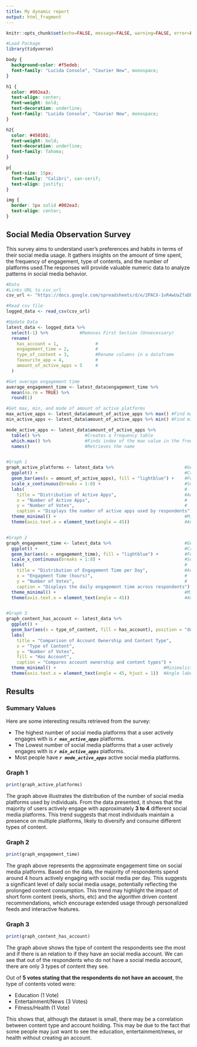 ---
title: My dynamic report
output: html_fragment
---

```{r setup, include=FALSE}
knitr::opts_chunk$set(echo=FALSE, message=FALSE, warning=FALSE, error=FALSE)

#Load Package
library(tidyverse)
```

```{css}
body {
  background-color: #f5edeb;
  font-family: "Lucida Console", "Courier New", monospace;
}

h1 {
  color: #002ea3;
  text-align: center;
  Font-weight: bold;
  text-decoration: underline;
  font-family: "Lucida Console", "Courier New", monospace;
}

h2{
  color: #450101;
  Font-weight: bold;
  text-decoration: underline;
  font-family: Tahoma;
}

p{
  font-size: 15px;
  font-family: "Calibri", san-serif;
  text-align: justify;
}

img {
  border: 5px solid #002ea3;
  text-align: center;
}
```

## Social Media Observation Survey

This survey aims to understand user's preferences and habits in terms of their social media usage. It gathers insights on the amount of time spent, the frequency of engagement, type of contents, and the number of platforms used.The responses will provide valuable numeric data to analyze patterns in social media behavior.


```{r}
#Data
#Links URL to csv_url
csv_url <- "https://docs.google.com/spreadsheets/d/e/2PACX-1vR4wUaZfaDbYKBrzm6VfgUOYMidLyUr5jFUBMR0jv56GSLvkIaIUKZV32_FbjB_bC4O6yR-0E9M7Oha/pub?gid=1636861692&single=true&output=csv"

#Read csv file
logged_data <- read_csv(csv_url)

#Update Data
latest_data <- logged_data %>%
  select(-1) %>%            #Removes First Section (Unnecessary)
  rename(                         
    has_account = 1,              #
    engagement_time = 2,          #
    type_of_content = 3,          #Rename columns in a dataframe
    favourite_app = 4,            #
    amount_of_active_apps = 5     #
  )                               

```


```{r}
#Get average engagement time
average_engagement_time <- latest_data$engagement_time %>% 
  mean(na.rm = TRUE) %>%
  round(1)

#Get max, min, and mode of amount of active platforms
max_active_apps <- latest_data$amount_of_active_apps %>% max() #Find max in amount_of_active_apps column
min_active_apps <- latest_data$amount_of_active_apps %>% min() #Find min in amount_of_active_apps column

mode_active_apps <- latest_data$amount_of_active_apps %>%    
  table() %>%                 #Creates a frequency table
  which.max() %>%             #Finds index of the max value in the frequency table
  names()                     #Retrieves the name


#Graph 1
graph_active_platforms <- latest_data %>%                           #Get Data from latest_data
  ggplot() +                                                        #Create plot
  geom_bar(aes(x = amount_of_active_apps), fill = "lightblue") +    #Features of graph
  scale_x_continuous(breaks = 1:8) +                                #Scale for x axis (1~8)
  labs(                                                             #
    title = "Distribution of Active Apps",                          #Add Labels (title, x, y, caption)
    x = "Number of Active Apps",                                    #
    y = "Number of Votes",                                          #
    caption = "Displays the number of active apps used by respondents") +
  theme_minimal() +                                                 #Minimalist theme, no background annotations
  theme(axis.text.x = element_text(angle = 45))                     #Angle labels on x axis


#Graph 2
graph_engagement_time <- latest_data %>%                            #Get Data from latest_data
  ggplot() +                                                        #Create plot
  geom_bar(aes(x = engagement_time), fill = "lightblue") +          #Features of graph
  scale_x_continuous(breaks = 1:8) +                                #Scale for x axis (1~8)
  labs(                                                             #
    title = "Distribution of Engagement Time per Day",              #Add Labels (title, x, y, caption)
    x = "Engagment Time (hours)",                                   #
    y = "Number of Votes",                                          #
    caption = "Displays the daily engagement time across respondents") +                
  theme_minimal() +                                                 #Minimalist theme, no background annotations
  theme(axis.text.x = element_text(angle = 45))                     #Angle labels on x axis


#Graph 3
graph_content_has_account <- latest_data %>%                                    #Get Data from latest_data
  ggplot() +                                                                    #Create plot
  geom_bar(aes(x = type_of_content, fill = has_account), position = "dodge") +  #Features of graph
  labs(                                                                         #
    title = "Comparison of Account Ownership and Content Type",                 #Add Labels (title, x, y, fill, caption)
    x = "Type of Content",                                                      #
    y = "Number of Votes",                                                      #
    fill = "Has Account",                                                       #
    caption = "Compares account ownership and content types") +                 #
  theme_minimal() +                                         #Minimalist theme, no background annotations
  theme(axis.text.x = element_text(angle = 45, hjust = 1))  #Angle labels on x axis, hjust = 1 to right align text

```

## Results

### Summary Values

Here are some interesting results retrieved from the survey:

- The highest number of social media platforms that a user actively engages with is _**`r max_active_apps`**_ platforms.
- The Lowest number of social media platforms that a user actively engages with is _**`r min_active_apps`**_ platforms.
- Most people have _**`r mode_active_apps`**_ active social media platforms.



### Graph 1
```{r, echo=FALSE}
print(graph_active_platforms)
```

The graph above illustrates the distribution of the number of social media platforms used by individuals. From the data presented, it shows that the majority of users actively engage with approximately **3 to 4** different social media platforms. This trend suggests that most individuals maintain a presence on multiple platforms, likely to diversify and consume different types of content. 

### Graph 2
```{r, echo=FALSE}
print(graph_engagement_time)
```

The graph above represents the approximate engagement time on social media platforms. Based on the data, the majority of respondents spend around 4 hours actively engaging with social media per day. This suggests a significant level of daily social media usage, potentially reflecting the prolonged content consumption. This trend may  highlight the impact of short form content (reels, shorts, etc) and the algorithm driven content recommendations, which encourage extended usage through personalized feeds and interactive features.

### Graph 3
```{r, echo=FALSE}
print(graph_content_has_account)
```

The graph above shows the type of content the respondents see the most and if there is an relation to if they have an social media account. We can see that out of the respondents who do not have a social media account, there are only 3 types of content they see.

Out of **5 votes stating that the respondents do not have an account**, the type of contents voted were:

- Education (1 Vote)
- Entertainment/News (3 Votes)
- Fitness/Health (1 Vote)

This shows that, although the dataset is small, there may be a correlation between content type and account holding. This may be due to the fact that some people may just want to see the education, entertainment/news, or health without creating an account. 
